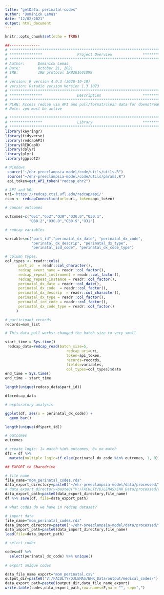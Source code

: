 ```yaml
---
title: "getData: perinatal-codes"
author: "Dominick Lemas"
date: "12/02/2021"
output: html_document
---
```


```r
knitr::opts_chunk$set(echo = TRUE)
```

```r
##-------------- 
# **************************************************************************** #
# ***************                Project Overview              *************** #
# **************************************************************************** #
# Author:      Dominick Lemas
# Date:        October 21, 2021
# IRB:         IRB protocol IRB201601899  
#
# version: R version 4.0.3 (2020-10-10)
# version: Rstudio version Version 1.3.1073  
# **************************************************************************** #
# ***************                Description                   *************** #
# **************************************************************************** #
# PLAN: Access redcap via API and pull/format/clean data for downstream analysis.
# Note: vpn must be active
```


```r
# **************************************************************************** #
# ***************                Library                       *************** #
# **************************************************************************** #
library(keyringr)
library(tidyverse)
library(redcapAPI)
library(REDCapR)
library(dplyr)
library(plyr)
library(ggplot2)
```


```r
# Windows
 source("~/ehr-preeclampsia-model/code/utils/utils.R")
 source("~/ehr-preeclampsia-model/code/utils/params.R")
 api_token=get_API_token("redcap_ehr2")

# API and URL
uri='https://redcap.ctsi.ufl.edu/redcap/api/'
rcon <- redcapConnection(url=uri, token=api_token)

```

```r

# cancer outcomes

outcomes=c("651","652","O30","O30.0","O30.1",
           "O30.2","O30.8","O30.9","O31")

# redcap variables

variables=c("part_id","perinatal_dx_date", "perinatal_dx_code", 
            "perinatal_dx_descrip", "perinatal_dx_type", 
            "perinatal_icd_code", "perinatal_dx_code_type")

# column types.
col_types <- readr::cols(
      part_id  = readr::col_character(),
      redcap_event_name = readr::col_factor(),
      redcap_repeat_instrument = readr::col_factor(),
      redcap_repeat_instance = readr::col_factor(),
      perinatal_dx_date = readr::col_date(),
      perinatal_dx_code	 = readr::col_factor(),
      perinatal_dx_descrip  = readr::col_character(),
      perinatal_dx_type = readr::col_factor(),
      perinatal_icd_code = readr::col_factor(),
      perinatal_dx_code_type = readr::col_factor()
     )

# participant records
records=mom_list

```


```r
# This data pull works: changed the batch size to very small

start_time = Sys.time()
 redcap_data=redcap_read(batch_size=5, 
                            redcap_uri=uri, 
                            token=api_token,
                            records=records,
                            fields=variables,
                            col_types=col_types)$data
end_time = Sys.time()
end_time - start_time

length(unique(redcap_data$part_id))

df=redcap_data

```


```r

# exploratory analysis

ggplot(df, aes(x = perinatal_dx_code)) +
  geom_bar()

```

```r

length(unique(df$part_id))

# outcomes
outcomes

# create logic: 1= match %in% outcomes, 0= no match  
df2 = df %>%
  mutate(multiple_logic=if_else(perinatal_dx_code %in% outcomes, 1, 0)) 

```

```r
## EXPORT to Sharedrive

# file name
file_name="mom_perinatal_codes.rda"
data_export_directory=paste0("~/ehr-preeclampsia-model/data/processed/") 
# data_export_directory=paste0("V:/FACULTY/DJLEMAS/EHR_Data/processed/redcap_check/")
data_export_path=paste0(data_export_directory,file_name)
df %>% save(df, file=data_export_path)


```

```r

# what codes do we have in redcap dataset?

# import data
file_name="mom_perinatal_codes.rda"
data_import_directory=paste0("~/ehr-preeclampsia-model/data/processed/")  
data_import_path=paste0(data_import_directory,file_name)
load(file=data_import_path)

# select codes

codes=df %>%
  select(perinatal_dx_code) %>% unique()
  
# export unique codes

data_file_name_export="mom_perinatal.csv"
output_dir=paste0("V:/FACULTY/DJLEMAS/EHR_Data/output/medical_codes/")
data_export_path=paste0(output_dir,data_file_name_export)
write.table(codes,data_export_path,row.names=F,na = "", sep=",")


```